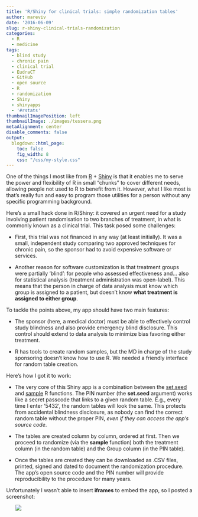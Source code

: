 ```yaml
---
title: 'R/Shiny for clinical trials: simple randomization tables'
author: mareviv
date: '2016-06-09'
slug: r-shiny-clinical-trials-randomization
categories:
  - R
  - medicine
tags:
  - blind study
  - chronic pain
  - clinical trial
  - EudraCT
  - GitHub
  - open source
  - R
  - randomization
  - Shiny
  - shinyapps
  - '#rstats'
thumbnailImagePosition: left
thumbnailImage: ./images/tessera.png
metaAlignment: center
disable_comments: false
output:
  blogdown::html_page:
    toc: false
    fig_width: 8
    css: "/css/my-style.css"
---
```


One of the things I most like from [R](https://www.r-project.org/){target="_blank"} + [Shiny](http://shiny.rstudio.com/){target="_blank"} is that it enables me to serve the power and flexibility of R in small "chunks" to cover different needs, allowing people not used to R to benefit from it. However, what I like most is that's really fun and easy to program those utilities for a person without any specific programming background.

Here's a small hack done in R/Shiny: it covered an urgent need for a study involving patient randomisation to two branches of treatment, in what is commonly known as a clinical trial. This task posed some challenges:

- First, this trial was not financed in any way (at least initially). It was a small, independent study comparing two approved techniques for chronic pain, so the sponsor had to avoid expensive software or services.

- Another reason for software customization is that treatment groups were partially 'blind': for people who assessed effectiveness and... also for statistical analysis (treatment administration was open-label). This means that the person in charge of data analysis must know which group is assigned to a patient, but doesn't know **what treatment is assigned to either group**.

To tackle the points above, my app should have two main features:

- The sponsor (here, a medical doctor) must be able to effectively control study blindness and also provide emergency blind disclosure. This control should extend to data analysis to minimize bias favoring either treatment.

- R has tools to create random samples, but the MD in charge of the study sponsoring doesn't know how to use R. We needed a friendly interface for random table creation.


Here's how I got it to work:

- The very core of this Shiny app is a combination between the [set.seed](https://stat.ethz.ch/R-manual/R-devel/library/base/html/Random.html){target="_blank"} and [sample](https://stat.ethz.ch/R-manual/R-devel/library/base/html/sample.html){target="_blank"} R functions. The PIN number (the **set.seed** argument) works like a secret passcode that links to a given random table. E.g., every time I enter '5432', the random tables will look the same. This protects from accidental blindness disclosure, as nobody can find the correct random table without the proper PIN, *even if they can access the app's source code*.

- The tables are created column by column, ordered at first. Then we proceed to randomize (via the **sample** function) both the treatment column (in the random table) and the Group column (in the PIN table).

- Once the tables are created they can be downloaded as .CSV files, printed, signed and dated to document the randomization procedure. The app's open source code and the PIN number will provide reproducibility to the procedure for many years.


Unfortunately I wasn't able to insert **iframes** to embed the app, so I posted a screenshot:


<div style="margin:auto; width:90%; height:80%;">

![](/images/medicine/random_gen.png)

</div> 

<br>
The app is far from perfect, but it covers the basic needs for the trial. You can test it here:

<div class="alert alert-warning" id="myButtonRandGen" onmouseover="alertWarning('myButtonRandGen')"  onmouseout="alertInfo('myButtonRandGen')">

[`http://aurora.shinyapps.io/random_gen`](http://aurora.shinyapps.io/random_gen){target="_blank"}

</div>

And the GitHub repo is available here. Feel free to use/ adapt/ fork it to your needs!

<div class="alert alert-warning" id="myButtonRandGen2" onmouseover="alertWarning('myButtonRandGen2')"  onmouseout="alertInfo('myButtonRandGen2')">

[`https://github.com/aurora-mareviv/random_gen`](https://github.com/aurora-mareviv/random_gen){target="_blank"}

</div>

Also, you can [cite](http://aurora.shinyapps.io/random_gen){target="_blank"} it if it's been useful for your study methods!

`r htmltools::HTML("{{< gist aurora-mareviv 1396643a4825b44e325aaab56dd29103>}}")`


